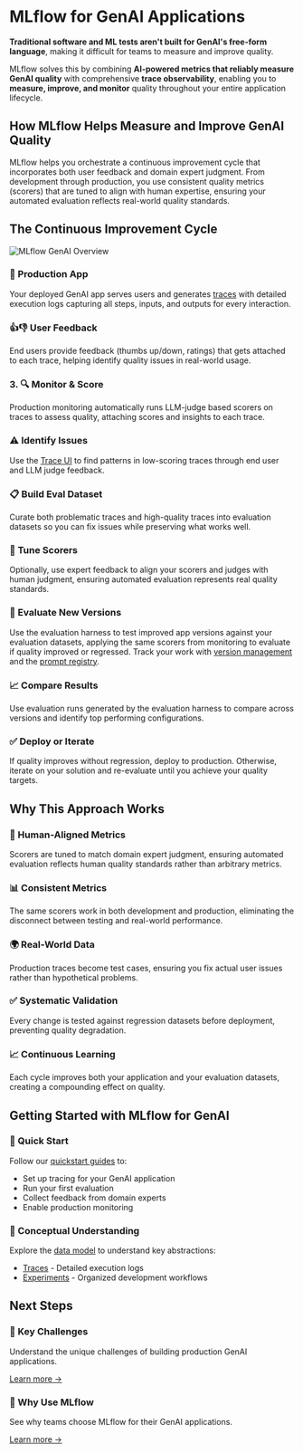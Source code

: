 # MLflow for GenAI Applications

**Traditional software and ML tests aren't built for GenAI's free-form language**, making it difficult for teams to measure and improve quality.

MLflow solves this by combining **AI-powered metrics that reliably measure GenAI quality** with comprehensive **trace observability**, enabling you to **measure, improve, and monitor** quality throughout your entire application lifecycle.

## How MLflow Helps Measure and Improve GenAI Quality

MLflow helps you orchestrate a continuous improvement cycle that incorporates both user feedback and domain expert judgment. From development through production, you use consistent quality metrics (scorers) that are tuned to align with human expertise, ensuring your automated evaluation reflects real-world quality standards.

## The Continuous Improvement Cycle

![MLflow GenAI Overview](/images/overview/overview-mlflow.png)

### 🚀 Production App

Your deployed GenAI app serves users and generates [traces](/genai/tracing) with detailed execution logs capturing all steps, inputs, and outputs for every interaction.

### 👍👎 User Feedback

End users provide feedback (thumbs up/down, ratings) that gets attached to each trace, helping identify quality issues in real-world usage.

### 3. 🔍 Monitor & Score

Production monitoring automatically runs LLM-judge based scorers on traces to assess quality, attaching scores and insights to each trace.

### ⚠️ Identify Issues

Use the [Trace UI](/genai/tracing/observe-with-traces/ui) to find patterns in low-scoring traces through end user and LLM judge feedback.

### 📋 Build Eval Dataset

Curate both problematic traces and high-quality traces into evaluation datasets so you can fix issues while preserving what works well.

### 🎯 Tune Scorers

Optionally, use expert feedback to align your scorers and judges with human judgment, ensuring automated evaluation represents real quality standards.

### 🧪 Evaluate New Versions

Use the evaluation harness to test improved app versions against your evaluation datasets, applying the same scorers from monitoring to evaluate if quality improved or regressed. Track your work with [version management](/genai/prompt-version-mgmt/version-tracking) and the [prompt registry](/genai/prompt-version-mgmt/prompt-registry).

### 📈 Compare Results

Use evaluation runs generated by the evaluation harness to compare across versions and identify top performing configurations.

### ✅ Deploy or Iterate

If quality improves without regression, deploy to production. Otherwise, iterate on your solution and re-evaluate until you achieve your quality targets.

## Why This Approach Works

### 🎯 Human-Aligned Metrics

Scorers are tuned to match domain expert judgment, ensuring automated evaluation reflects human quality standards rather than arbitrary metrics.

### 📊 Consistent Metrics

The same scorers work in both development and production, eliminating the disconnect between testing and real-world performance.

### 🌍 Real-World Data

Production traces become test cases, ensuring you fix actual user issues rather than hypothetical problems.

### ✅ Systematic Validation

Every change is tested against regression datasets before deployment, preventing quality degradation.

### 📈 Continuous Learning

Each cycle improves both your application and your evaluation datasets, creating a compounding effect on quality.

## Getting Started with MLflow for GenAI

### 🚀 Quick Start

Follow our [quickstart guides](/genai/getting-started) to:

- Set up tracing for your GenAI application
- Run your first evaluation
- Collect feedback from domain experts
- Enable production monitoring

### 🧠 Conceptual Understanding

Explore the [data model](/genai/data-model) to understand key abstractions:

- [Traces](/genai/data-model/traces) - Detailed execution logs
- [Experiments](/genai/data-model/experiments) - Organized development workflows

## Next Steps

<div style={{
  display: 'grid',
  gridTemplateColumns: 'repeat(auto-fit, minmax(300px, 1fr))',
  gap: '20px',
  marginTop: '32px'
}}>
  <div style={{
    padding: '24px',
    backgroundColor: '#f8f9fa',
    borderRadius: '8px',
    borderLeft: '4px solid #0066cc'
  }}>
    <h3 style={{marginTop: 0}}>🔑 Key Challenges</h3>
    <p>Understand the unique challenges of building production GenAI applications.</p>
    <a href="/genai/overview/key-challenges">Learn more →</a>
  </div>
  <div style={{
    padding: '24px',
    backgroundColor: '#f8f9fa',
    borderRadius: '8px',
    borderLeft: '4px solid #7b1fa2'
  }}>
    <h3 style={{marginTop: 0}}>🎯 Why Use MLflow</h3>
    <p>See why teams choose MLflow for their GenAI applications.</p>
    <a href="/genai/overview/why-mlflow">Learn more →</a>
  </div>
</div>
